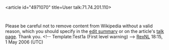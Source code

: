 <article id="4971070" title=User talk:71.74.201.110>
	<talkpage id="4971070" title="User talk:71.74.201.110">
Please be careful not to remove content from Wikipedia without a valid reason, which you should specify in the [[WP:ES|edit summary]] or on the article's [[WP:TP|talk page]]. Thank you. &lt;!-- Template:Test1a (First level warning) --&gt; [[User:RexNL|RexNL]] 18:15, 1 May 2006 (UTC)
	</talkpage>
</article>